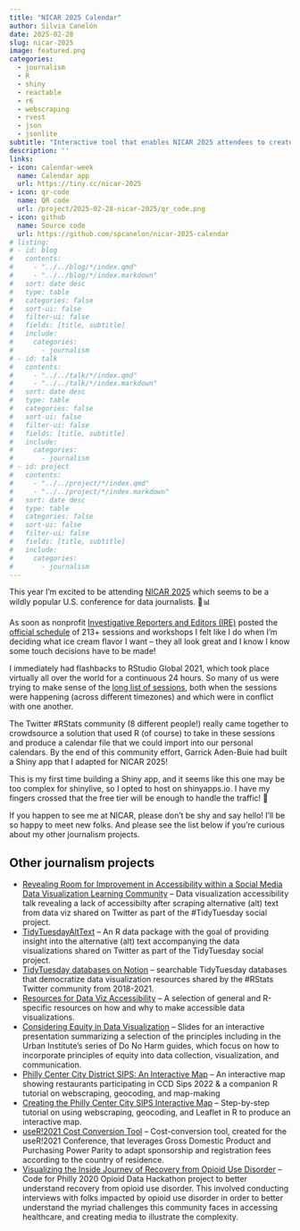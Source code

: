 ```yaml
---
title: "NICAR 2025 Calendar"
author: Silvia Canelón
date: 2025-02-28
slug: nicar-2025
image: featured.png
categories:
  - journalism
  - R
  - shiny
  - reactable
  - r6
  - webscraping
  - rvest
  - json
  - jsonlite
subtitle: "Interactive tool that enables NICAR 2025 attendees to create a calendar file (.ics) from a custom selection of conference sessions posted on the [NICAR 2025 schedule](https://schedules.ire.org/nicar-2025/)."
description: ''
links:
- icon: calendar-week
  name: Calendar app
  url: https://tiny.cc/nicar-2025
- icon: qr-code
  name: QR code
  url: /project/2025-02-28-nicar-2025/qr_code.png
- icon: github
  name: Source code
  url: https://github.com/spcanelon/nicar-2025-calendar
# listing: 
# - id: blog
#   contents: 
#     - "../../blog/*/index.qmd"
#     - "../../blog/*/index.markdown"
#   sort: date desc
#   type: table
#   categories: false
#   sort-ui: false
#   filter-ui: false
#   fields: [title, subtitle]
#   include:
#     categories:
#       - journalism
# - id: talk
#   contents: 
#     - "../../talk/*/index.qmd"
#     - "../../talk/*/index.markdown"
#   sort: date desc
#   type: table
#   categories: false
#   sort-ui: false
#   filter-ui: false
#   fields: [title, subtitle]
#   include:
#     categories:
#       - journalism
# - id: project
#   contents: 
#     - "../../project/*/index.qmd"
#     - "../../project/*/index.markdown"
#   sort: date desc
#   type: table
#   categories: false
#   sort-ui: false
#   filter-ui: false
#   fields: [title, subtitle]
#   include:
#     categories:
#       - journalism
---
```


This year I'm excited to be attending [NICAR 2025](https://www.ire.org/training/conferences/nicar-2025/) which seems to be a wildly popular U.S. conference for data journalists. 🥳📊

As soon as nonprofit [Investigative Reporters and Editors (IRE)](https://www.ire.org/) posted the [official schedule](https://schedules.ire.org/nicar-2025/) of 213+ sessions and workshops I felt like I do when I'm deciding what ice cream flavor I want -- they all look great and I know I know some touch decisions have to be made!

I immediately had flashbacks to RStudio Global 2021, which took place virtually all over the world for a continuous 24 hours. So many of us were trying to make sense of the [long list of sessions](https://web.archive.org/web/20210122034233/https://global.rstudio.com/student/all_events), both when the sessions were happening (across different timezones) and which were in conflict with one another.

The Twitter #RStats community (8 different people!) really came together to crowdsource a solution that used R (of course) to take in these sessions and produce a calendar file that we could import into our personal calendars. By the end of this community effort, Garrick Aden-Buie had built a Shiny app that I adapted for NICAR 2025!

This is my first time building a Shiny app, and it seems like this one may be too complex for shinylive, so I opted to host on shinyapps.io. I have my fingers crossed that the free tier will be enough to handle the traffic! 🤞

If you happen to see me at NICAR, please don't be shy and say hello! I'll be so happy to meet new folks. And please see the list below if you're curious about my other journalism projects.

## Other journalism projects

- [Revealing Room for Improvement in Accessibility within a Social Media Data Visualization Learning Community](/talk/2021-05-04-data-viz-accessibility/) -- Data visualization accessibility talk revealing a lack of accessibilty after scraping alternative (alt) text from data viz shared on Twitter as part of the #TidyTuesday social project.
- [TidyTuesdayAltText](/project/2021-05-04-tidy-tuesday-alt-text/) -- An R data package with the goal of providing insight into the alternative (alt) text accompanying the data visualizations shared on Twitter as part of the TidyTuesday social project.
- [TidyTuesday databases on Notion](/project/2021-05-04-tidy-tuesday-alt-text/#tidytuesday-databases-on-notion) -- searchable TidyTuesday databases that democratize data visualization resources shared by the #RStats Twitter community from 2018-2021.
- [Resources for Data Viz Accessibility](/blog/2021-09-23-data-viz-a11y/) -- A selection of general and R-specific resources on how and why to make accessible data visualizations.
- [Considering Equity in Data Visualization](/talk/2024-07-10-data-equity-ldi/) -- Slides for an interactive presentation summarizing a selection of the principles including in the Urban Institute’s series of Do No Harm guides, which focus on how to incorporate principles of equity into data collection, visualization, and communication.
- [Philly Center City District SIPS: An Interactive Map](/project/2024-06-16-ccd-sips/) -- An interactive map showing restaurants participating in CCD Sips 2022 & a companion R tutorial on webscraping, geocoding, and map-making
- [Creating the Philly Center City SIPS Interactive Map](/blog/2022-05-31-ccd-sips/) -- Step-by-step tutorial on using webscraping, geocoding, and Leaflet in R to produce an interactive map.
- [useR!2021 Cost Conversion Tool](/project/2021-01-01-useR-2021/) -- Cost-conversion tool, created for the useR!2021 Conference, that leverages Gross Domestic Product and Purchasing Power Parity to adapt sponsorship and registration fees according to the country of residence.
- [Visualizing the Inside Journey of Recovery from Opioid Use Disorder](/project/2020-03-25-data-hack-opioid/) -- Code for Philly 2020 Opioid Data Hackathon project to better understand recovery from opioid use disorder. This involved conducting interviews with folks impacted by opioid use disorder in order to better understand the myriad challenges this community faces in accessing healthcare, and creating media to illustrate the complexity.


